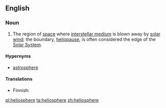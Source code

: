 ==English==
{{wikipedia}}

===Noun===
{{en-noun|-}}

# {{astronomy}} The region of [[space]] where [[interstellar medium]] is blown away by [[solar wind]]; the boundary, [[heliopause]], is often considered the edge of the [[Solar System]].

====Hypernyms====
* [[astrosphere]]

====Translations====
{{trans-top|region of space}}
* Finnish: {{t-|fi|heliosfääri}}
{{trans-mid}}
{{trans-bottom}}

[[pl:heliosphere]]
[[ta:heliosphere]]
[[zh:heliosphere]]